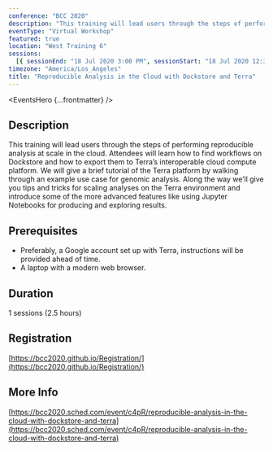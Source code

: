 ```yaml
---
conference: "BCC 2020"
description: "This training will lead users through the steps of performing reproducible genomic analysis at scale in the cloud with Dockstore and Terra."
eventType: "Virtual Workshop"
featured: true
location: "West Training 6"
sessions:
  [{ sessionEnd: "18 Jul 2020 3:00 PM", sessionStart: "18 Jul 2020 12:31 PM" }]
timezone: "America/Los_Angeles"
title: "Reproducible Analysis in the Cloud with Dockstore and Terra"
---
```


<EventsHero {...frontmatter} />

## Description

This training will lead users through the steps of performing reproducible analysis at scale in the cloud. Attendees will learn how to find workflows on Dockstore and how to export them to Terra’s interoperable cloud compute platform. We will give a brief tutorial of the Terra platform by walking through an example use case for genomic analysis. Along the way we’ll give you tips and tricks for scaling analyses on the Terra environment and introduce some of the more advanced features like using Jupyter Notebooks for producing and exploring results.

## Prerequisites

- Preferably, a Google account set up with Terra, instructions will be provided ahead of time.
- A laptop with a modern web browser.

## Duration

1 sessions (2.5 hours)

## Registration

[https://bcc2020.github.io/Registration/](https://bcc2020.github.io/Registration/)

## More Info

[https://bcc2020.sched.com/event/c4pR/reproducible-analysis-in-the-cloud-with-dockstore-and-terra](https://bcc2020.sched.com/event/c4pR/reproducible-analysis-in-the-cloud-with-dockstore-and-terra)
